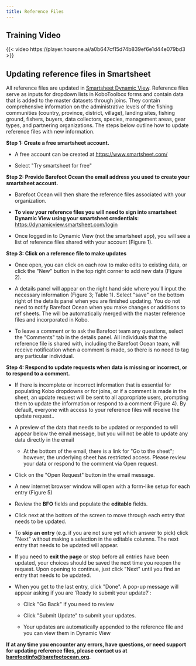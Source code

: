 ```yaml
---
title: Reference Files
---
```


## Training Video

{{< video https://player.hourone.ai/a0b647cf15d74b839ef6e1d44e079bd3 >}}

## Updating reference files in Smartsheet

All reference files are updated in [Smartsheet Dynamic View](https://dynamicview.smartsheet.com/login). Reference files serve as inputs for dropdown lists in KoboToolbox forms and contain data that is added to the master datasets through joins. They contain comprehensive information on the administrative levels of the fishing communities (country, province, district, village), landing sites, fishing ground, fishers, buyers, data collectors, species, management areas, gear types, and partnering organizations. The steps below outline how to update reference files with new information.

**Step 1: Create a free smartsheet account.**

-   A free account can be created at <https://www.smartsheet.com/>

-   Select \"Try smartsheet for free\"

**Step 2: Provide Barefoot Ocean the email address you used to create your smartsheet account.**

-   Barefoot Ocean will then share the reference files associated with your organization.

-   **To view your reference files you will need to sign into smartsheet Dynamic View using your smartsheet credentials**: <https://dynamicview.smartsheet.com/login> 

-   Once logged in to Dynamic View (not the smartsheet app), you will see a list of reference files shared with your account (Figure 1).

**Step 3: Click on a reference file to make updates**

-   Once open, you can click on each row to make edits to existing data, or click the \"New\" button in the top right corner to add new data (Figure 2). 

-   A details panel will appear on the right hand side where you\'ll input the necessary information (Figure 3; Table 1). Select \"save\" on the bottom right of the details panel when you are finished updating. You do not need to notify Barefoot Ocean when you make changes or additions to ref sheets. The will be automatically merged with the master reference files and incorporated in Kobo.

-   To leave a comment or to ask the Barefoot team any questions, select the \"Comments\" tab in the details panel. All individuals that the reference file is shared with, including the Barefoot Ocean team, will receive notification when a comment is made, so there is no need to tag any particular individual.

**Step 4: Respond to update requests when data is missing or incorrect, or to respond to a comment.**

-   If there is incomplete or incorrect information that is essential for populating Kobo dropdowns or for joins, or if a comment is made in the sheet, an update request will be sent to all appropriate users, prompting them to update the information or respond to a comment (Figure 4). By default, everyone with access to your reference files will receive the update request..

-   A preview of the data that needs to be updated or responded to will appear below the email message, but you will not be able to update any data directly in the email

    -   At the bottom of the email, there is a link for \"Go to the sheet\"; however, the underlying sheet has restricted access. Please review your data or respond to the comment via Open request.

-   Click on the \"Open Request\" button in the email message.

-   A new internet browser window will open with a form-like setup for each entry (Figure 5)

-   Review the **BFO** fields and populate the **editable** fields. 

-   Click next at the bottom of the screen to move through each entry that needs to be updated.

-   To **skip an entry** (e.g. if you are not sure yet which answer to pick) click \"Next\" without making a selection in the editable columns. The next entry that needs to be updated will appear.

-   If you need to **exit the page** or stop before all entries have been updated, your choices should be saved the next time you reopen the request. Upon opening to continue, just click \"Next\" until you find an entry that needs to be updated.

-   When you get to the last entry, click \"Done\". A pop-up message will appear asking if you are \'Ready to submit your update?\':

    -   Click \"Go Back\" if you need to review 

    -   Click \"Submit Update\" to submit your updates.

    -   Your updates are automatically appended to the reference file and you can view them in Dynamic View

**If at any time you encounter any errors, have questions, or need support for updating reference files, please contact us at [barefootinfo\@barefootocean.org](mailto:barefootinfo@barefootocean.org).**
